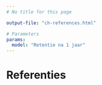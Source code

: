```yaml
---
# No title for this page

output-file: "ch-references.html"

# Parameters
params:
  model: "Retentie na 1 jaar"
---
```


# Referenties {.unnumbered}

::: {#refs}
:::
